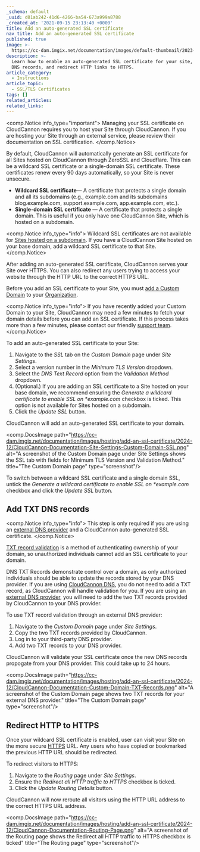 ```yaml
---
_schema: default
_uuid: d81ab242-41d6-4266-ba54-673a999a8788
_created_at: '2021-09-15 23:13:40 +0000'
title: Add an auto-generated SSL certificate
nav_title: Add an auto-generated SSL certificate
published: true
image: >-
  https://cc-dam.imgix.net/documentation/images/default-thumbnail/2023-Q4/CloudCannon-Documentation-Thumbnail.png
description: >-
  Learn how to enable an auto-generated SSL certificate for your site, update
  DNS records, and redirect HTTP links to HTTPS.
article_category:
  - Instructions
article_topic:
  - SSL/TLS Certificates
tags: []
related_articles:
related_links:
---
```

<comp.Notice info_type="important">
  Managing your SSL certificate on CloudCannon requires you to host your Site through CloudCannon. If you are hosting your Site through an external service, please review their documentation on SSL certification.
</comp.Notice>

By default, CloudCannon will automatically generate an SSL certificate for all Sites hosted on CloudCannon through ZeroSSL and Cloudflare. This can be a wildcard SSL certificate or a single-domain SSL certificate. These certificates renew every 90 days automatically, so your Site is never unsecure.

* **Wildcard SSL certificate**— A certificate that protects a single domain and all its subdomains (e.g., example.com and its subdomains blog.example.com, support.example.com, app.example.com, etc.).
* **Single-domain SSL certificate** — A certificate that protects a single domain. This is useful if you only have one CloudCannon Site, which is hosted on a subdomain.

<comp.Notice info_type="info">
  Wildcard SSL certificates are not available for [Sites hosted on a subdomain](/documentation/articles/add-a-subdomain/). If you have a CloudCannon Site hosted on your base domain, add a wildcard SSL certificate to that Site.
</comp.Notice>

After adding an auto-generated SSL certificate, CloudCannon serves your Site over HTTPS. You can also redirect any users trying to access your website through the HTTP URL to the correct HTTPS URL.

Before you add an SSL certificate to your Site, you must [add a Custom Domain](/documentation/articles/add-a-custom-domain/) to your [Organization](/documentation/articles/what-is-an-organization/).

<comp.Notice info_type="info">
  If you have recently added your Custom Domain to your Site, CloudCannon may need a few minutes to fetch your domain details before you can add an SSL certificate. If this process takes more than a few minutes, please contact our friendly [support team](/support/).
</comp.Notice>

To add an auto-generated SSL certificate to your Site:

1. Navigate to the *SSL* tab on the *Custom Domain* page under *Site Settings*.
2. Select a version number in the *Minimum TLS Version* dropdown.
3. Select the *DNS Text Record* option from the *Validation Method* dropdown.
4. (Optional.) If you are adding an SSL certificate to a Site hosted on your base domain, we recommend ensuring the *Generate a wildcard certificate to enable SSL on \*example.com* checkbox is ticked. This option is not available for Sites hosted on a subdomain.
5. Click the *Update SSL* button.

CloudCannon will add an auto-generated SSL certificate to your domain.

<comp.DocsImage path="https://cc-dam.imgix.net/documentation/images/hosting/add-an-ssl-certificate/2024-12/CloudCannon-Documentation-Site-Settings-Custom-Domain-SSL.png" alt="A screenshot of the Custom Domain page under Site Settings shows the SSL tab with fields for Minimum TLS Version and Validation Method." title="The Custom Domain page" type="screenshot"/>

To switch between a wildcard SSL certificate and a single domain SSL, untick the *Generate a wildcard certificate to enable SSL on \*example.com* checkbox and click the *Update SSL* button.

## Add TXT DNS records

<comp.Notice info_type="info">
  This step is only required if you are using an [external DNS provider](/documentation/articles/configure-external-dns/) and a CloudCannon auto-generated SSL certificate.
</comp.Notice>

[TXT record validation](/documentation/articles/what-is-an-ssl-certificate/#validation-method) is a method of authenticating ownership of your domain, so unauthorized individuals cannot add an SSL certificate to your domain.

DNS TXT Records demonstrate control over a domain, as only authorized individuals should be able to update the records stored by your DNS provider. If you are using [CloudCannon DNS](/documentation/articles/configure-cloudcannon-dns/), you do not need to add a TXT record, as CloudCannon will handle validation for you. If you are using an [external DNS provider](/documentation/articles/configure-external-dns/), you will need to add the two TXT records provided by CloudCannon to your DNS provider.

To use TXT record validation through an external DNS provider:

1. Navigate to the *Custom Domain* page under *Site Settings*.
2. Copy the two TXT records&nbsp;provided by CloudCannon.
3. Log in to your third-party DNS provider.
4. Add two TXT records to your DNS provider.

CloudCannon will validate your SSL certificate once the new DNS records propogate from your DNS provider. This could take up to 24 hours.

<comp.DocsImage path="https://cc-dam.imgix.net/documentation/images/hosting/add-an-ssl-certificate/2024-12/CloudCannon-Documentation-Custom-Domain-TXT-Records.png" alt="A screenshot of the Custom Domain page shows two TXT records for your external DNS provider." title="The Custom Domain page" type="screenshot"/>

## Redirect HTTP to HTTPS

Once your wildcard SSL certificate is enabled, user can visit your Site on the more secure [HTTPS](/documentation/articles/what-is-an-ssl-certificate/#http-vs-https) URL. Any users who have copied or bookmarked the previous HTTP URL should be redirected.

To redirect visitors to HTTPS:

1. Navigate to the *Routing* page under *Site Settings*.
2. Ensure the *Redirect all HTTP traffic to HTTPS* checkbox is ticked.
3. Click the *Update Routing Details* button.

CloudCannon will now reroute all visitors using the HTTP URL address to the correct HTTPS URL address.

<comp.DocsImage path="https://cc-dam.imgix.net/documentation/images/hosting/add-an-ssl-certificate/2024-12/CloudCannon-Documentation-Routing-Page.png" alt="A screenshot of the Routing page shows the Redirect all HTTP traffic to HTTPS checkbox is ticked" title="The Routing page" type="screenshot"/>